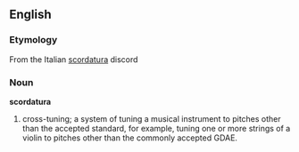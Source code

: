 ==English==
===Etymology===
From the Italian [[scordatura]] discord
===Noun=== 
'''scordatura''' 
# cross-tuning; a system of tuning a musical instrument to pitches other than the accepted standard, for example, tuning one or more strings of a violin to pitches other than the commonly accepted GDAE.